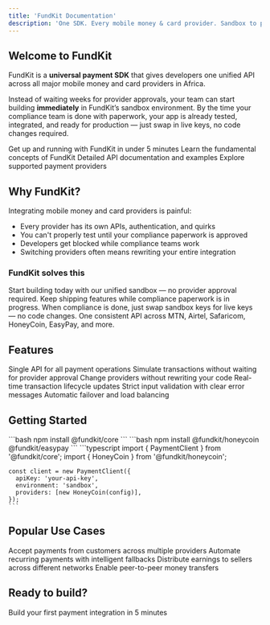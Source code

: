 ```yaml
---
title: 'FundKit Documentation'
description: 'One SDK. Every mobile money & card provider. Sandbox to production without rewrites.'
---
```


## Welcome to FundKit

FundKit is a **universal payment SDK** that gives developers one unified API across all major mobile money and card providers in Africa.

Instead of waiting weeks for provider approvals, your team can start building **immediately** in FundKit’s sandbox environment. By the time your compliance team is done with paperwork, your app is already tested, integrated, and ready for production — just swap in live keys, no code changes required.

<CardGroup cols={2}>
  <Card title="Quick Start" icon="rocket" href="/quickstart">
    Get up and running with FundKit in under 5 minutes
  </Card>
  <Card title="Core Concepts" icon="lightbulb" href="/core/payment-client">
    Learn the fundamental concepts of FundKit
  </Card>
  <Card title="API Reference" icon="code" href="/api-reference/payment-client">
    Detailed API documentation and examples
  </Card>
  <Card title="Providers" icon="plug" href="/providers/honeycoin">
    Explore supported payment providers
  </Card>
</CardGroup>

## Why FundKit?

Integrating mobile money and card providers is painful:

- Every provider has its own APIs, authentication, and quirks
- You can't properly test until your compliance paperwork is approved
- Developers get blocked while compliance teams work
- Switching providers often means rewriting your entire integration

### FundKit solves this

<AccordionGroup>
  <Accordion icon="rocket" title="Simulate payments instantly">
    Start building today with our unified sandbox — no provider approval required.
  </Accordion>

<Accordion icon="hammer" title="Unblock your developers">
  Keep shipping features while compliance paperwork is in progress.
</Accordion>

<Accordion icon="key" title="Zero-rewrite production switch">
  When compliance is done, just swap sandbox keys for live keys — no code changes.
</Accordion>

  <Accordion icon="globe" title="Universal API layer">
    One consistent API across MTN, Airtel, Safaricom, HoneyCoin, EasyPay, and more.
  </Accordion>
</AccordionGroup>

## Features

<CardGroup cols={3}>
  <Card icon="check" title="Unified Collections & Payouts">
    Single API for all payment operations
  </Card>
  <Card icon="flask" title="Instant Sandbox Testing">
    Simulate transactions without waiting for provider approval
  </Card>
  <Card icon="arrows-rotate" title="Easy Provider Switching">
    Change providers without rewriting your code
  </Card>
  <Card icon="webhook" title="Webhook Support">
    Real-time transaction lifecycle updates
  </Card>
  <Card icon="shield" title="Built-in Validation">
    Strict input validation with clear error messages
  </Card>
  <Card icon="chart-line" title="Smart Provider Selection">
    Automatic failover and load balancing
  </Card>
</CardGroup>

## Getting Started

<Steps>
  <Step title="Install FundKit Core">
    ```bash
    npm install @fundkit/core
    ```
  </Step>
  <Step title="Choose Your Providers">
    ```bash
    npm install @fundkit/honeycoin @fundkit/easypay
    ```
  </Step>
  <Step title="Start Building">
    ```typescript
    import { PaymentClient } from '@fundkit/core';
    import { HoneyCoin } from '@fundkit/honeycoin';

    const client = new PaymentClient({
      apiKey: 'your-api-key',
      environment: 'sandbox',
      providers: [new HoneyCoin(config)],
    });
    ```

  </Step>
</Steps>

## Popular Use Cases

<CardGroup cols={2}>
  <Card title="E-commerce Checkout" icon="shopping-cart" href="/examples/ecommerce">
    Accept payments from customers across multiple providers
  </Card>
  <Card title="Subscription Billing" icon="calendar" href="/examples/subscriptions">
    Automate recurring payments with intelligent fallbacks
  </Card>
  <Card title="Marketplace Payouts" icon="users" href="/examples/marketplace">
    Distribute earnings to sellers across different networks
  </Card>
  <Card title="P2P Transfers" icon="exchange" href="/examples/p2p">
    Enable peer-to-peer money transfers
  </Card>
</CardGroup>

## Ready to build?

<Card title="Start with the Quickstart Guide" icon="play" href="/quickstart">
  Build your first payment integration in 5 minutes
</Card>
